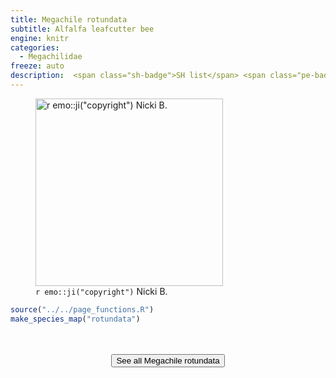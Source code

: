 ```yaml
---
title: Megachile rotundata
subtitle: Alfalfa leafcutter bee
engine: knitr
categories:
  - Megachilidae
freeze: auto
description:  <span class="sh-badge">SH list</span> <span class="pe-badge">PM Evidence</span>
---
```

![`r emo::ji("copyright")` Nicki B.](https://inaturalist-open-data.s3.amazonaws.com/photos/298719491/large.jpeg){height=300}





```r
source("../../page_functions.R")
make_species_map("rotundata")
```
<br><br>
<center>


<a href="https://inaturalist.ca/observations?place_id=7085&quality_grade=research&subview=map&taxon_id=52783"><button type="button" class="btn btn-secondary">See all Megachile rotundata <i class="fa-solid fa-arrow-up-right-from-square"></i> </button></a>
</center>
